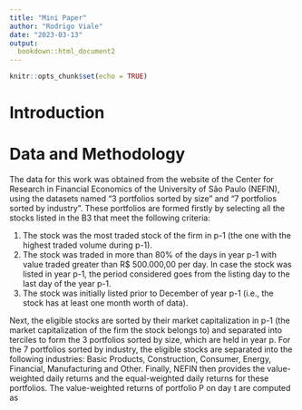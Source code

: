 ```yaml
---
title: "Mini Paper"
author: "Rodrigo Viale"
date: "2023-03-13"
output: 
  bookdown::html_document2
---
```


```r
knitr::opts_chunk$set(echo = TRUE)
```

# Introduction {#intro}

# Data and Methodology {#dnm}

The data for this work was obtained from the website of the Center for Research in Financial Economics of the University of São Paulo (NEFIN), using the datasets named “3 portfolios sorted by size” and “7 portfolios sorted by industry”. These portfolios are formed firstly by selecting all the stocks listed in the B3 that meet the following criteria:  

1.	The stock was the most traded stock of the firm in p-1 (the one with the highest traded volume during p-1).
2.	The stock was traded in more than 80% of the days in year p-1 with value traded greater than R$ 500.000,00 per day. In case the stock was listed in year p-1, the period considered goes from the listing day to the last day of the year p-1.
3.	The stock was initially listed prior to December of year p-1 (i.e., the stock has at least one month worth of data).

Next, the eligible stocks are sorted by their market capitalization in p-1 (the market capitalization of the firm the stock belongs to) and separated into terciles to form the 3 portfolios sorted by size, which are held in year p.  For the 7 portfolios sorted by industry, the eligible stocks are separated into the following industries: Basic Products, Construction, Consumer, Energy, Financial, Manufacturing and Other. Finally, NEFIN then provides the value-weighted daily returns and the equal-weighted daily returns for these portfolios.
The value-weighted returns of portfolio P on day t are computed as 

\begin{equation}
(\#eq:vwr)

R_{P, t} = \sum_{i = 1}^{N} w_{i, t} r_{i, t}

\end{equation}